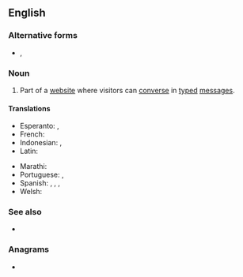 {{also|Chatroom|chatroom|chat-room}}
==English==

===Alternative forms===
* {{l|en|chatroom}}, {{l|en|chat-room}}

===Noun===
{{en-noun}}

# {{lb|en|Internet}} Part of a [[website]] where visitors can [[converse]] in [[type]]d [[message]]s.

====Translations====
{{trans-top|website}}
* Esperanto: {{t|eo|retbabilejo}}, {{t|eo|babilejo}}
* French: {{t+|fr|clavardoir|m}}
* Indonesian: {{t|id|ruang ngobrol}}, {{t|id|ruang bincang}}
* Latin: {{t|la|collocutorium}}
{{trans-mid}}
* Marathi: {{t|mr|चॅट रूम|f|tr=cǎṭa rūma|sc=Deva}}
* Portuguese: {{t|pt|sala de bate-papo|f}} {{qualifier|Brazil}}, {{t|pt|sala de conversação|f}}
* Spanish: {{t|es|sala de chat|f}}, {{t|es|sala de charla|f}}, {{t|es|sala de plática|f}}, {{t|es|sala de conversación|f}}
* Welsh: {{t+|cy|ystafell sgwrsio|f}}
{{trans-bottom}}

===See also===
* {{l|en|chat site}}

===Anagrams===
* {{anagrams|en|a=achmoort|chromato-}}